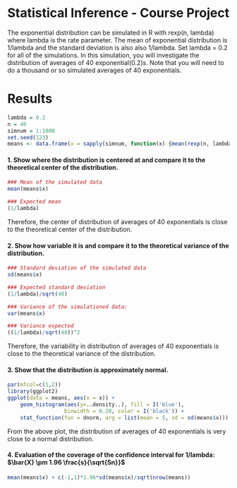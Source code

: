 
# Statistical Inference - Course Project



The exponential distribution can be simulated in R with rexp(n, lambda) where lambda is the rate parameter. The mean of exponential distribution is 1/lambda and the standard deviation is also also 1/lambda. Set lambda = 0.2 for all of the simulations. In this simulation, you will investigate the distribution of averages of 40 exponential(0.2)s. Note that you will need to do a thousand or so simulated averages of 40 exponentials.

# Results

```r
lambda = 0.2
n = 40
simnum = 1:1000
set.seed(123)
means <- data.frame(x = sapply(simnum, function(x) {mean(rexp(n, lambda))}))
```

#### 1. Show where the distribution is centered at and compare it to the theoretical center of the distribution.

```r
### Mean of the simulated data
mean(means$x)
```

```r
### Expected mean
(1/lambda)
```

Therefore, the center of distribution of averages of 40 exponentials is close to the theoretical center of the distribution.

#### 2. Show how variable it is and compare it to the theoretical variance of the distribution.

```r
### Standard deviation of the simulated data
sd(means$x)
```

```r
### Expected standard deviation
(1/lambda)/sqrt(40)
```


```r
### Variance of the simulationed data:
var(means$x)
```

```r
### Variance expected
((1/lambda)/sqrt(40))^2
```
Therefore, the variability in distribution of averages of 40 exponentials is close to the theoretical variance of the distribution.

#### 3. Show that the distribution is approximately normal.
```r

par(mfcol=c(1,2))
library(ggplot2)
ggplot(data = means, aes(x = x)) + 
    geom_histogram(aes(y=..density..), fill = I('blue'), 
                  binwidth = 0.20, color = I('black')) +
    stat_function(fun = dnorm, arg = list(mean = 5, sd = sd(means$x)))	      
```

From the above plot, the distribution of averages of 40 exponentials is very close to a normal distribution.

#### 4. Evaluation of the coverage of the confidence interval for 1/lambda: $\bar{X} \pm  1.96 \frac{s}{\sqrt{Sn}}$

```r
mean(means$x) + c(-1,1)*1.96*sd(means$x)/sqrt(nrow(means))
```